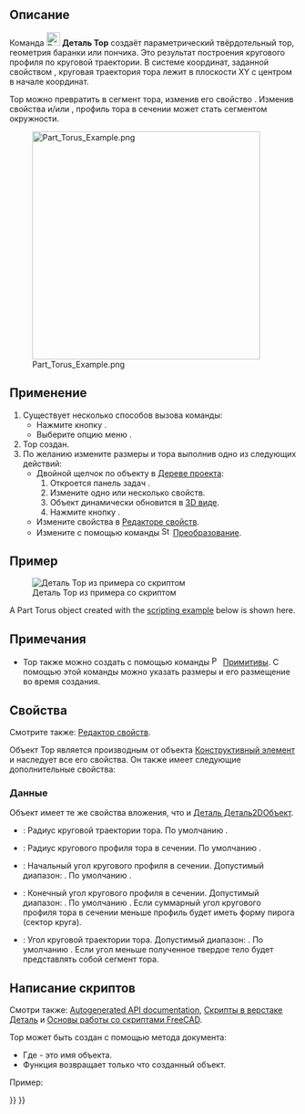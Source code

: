 <languages/>

{{Docnav/ru
|[[Part_Cone/ru|Конус]]
|[[Part_Tube/ru|Создать трубу]]
|[[Part_Workbench/ru|Деталь]]
|IconL=Part_Cone.svg
|IconR=Part_Tube.svg
|IconC=Workbench_Part.svg
}}

{{GuiCommand/ru
|Name=Part Torus
|Name/ru=Тор
|MenuLocation=Деталь → Примитивы → Тор
|Workbenches=[[Part_Workbench/ru|Деталь]]
|SeeAlso=[[Part_Primitives/ru|Примитивы]]
}}

<span id="Description"></span>
== Описание ==

Команда [[Image:Part_Torus.svg|24px]] '''Деталь Тор''' создаёт параметрический твёрдотельный тор, геометрия баранки или пончика. Это результат построения кругового профиля по круговой траектории.  В системе координат, заданной свойством {{PropertyData|Размещение}}, круговая траектория тора лежит в плоскости XY с центром в начале координат.

Тор можно превратить в сегмент тора, изменив его свойство {{PropertyData|Угол3}}. Изменив свойства {{PropertyData|Угол1}} и/или {{PropertyData|Угол2}}, профиль тора в сечении может стать сегментом окружности.

[[Image:Part_Torus_Example.png|400px]]

<span id="Usage"></span>
== Применение ==

# Существует несколько способов вызова команды:
#* Нажмите кнопку {{Button|[[Image:Part_Torus.svg|16px]] [[Part_Torus/ru|Тор]]}}.
#* Выберите опцию меню {{MenuCommand|Деталь → Примитивы → [[Image:Part_Torus.svg|16px]] Тор}}.
# Тор создан.
# По желанию измените размеры и {{PropertyData|Размещение}} тора выполнив одно из следующих действий:
#* Двойной щелчок по объекту в [[Tree_view/ru|Дереве проекта]]:
#*# Откроется панель задач {{MenuCommand|Геометрические примитивы}}.
#*# Измените одно или несколько свойств.
#*# Объект динамически обновится в [[3D_view/ru|3D виде]].
#*# Нажмите кнопку {{Button|OK}}.
#* Измените свойства в [[Property_editor/ru|Редакторе свойств]].
#* Измените  {{PropertyData|Размещение}} с помощью команды [[Image:Std_TransformManip.svg|16px]] [[Std_TransformManip|Преобразование]].

<span id="Example"></span>
== Пример ==

[[Image:Part_Torus_Scripting_Example.png|thumb|Деталь Тор из примера со скриптом]]

A Part Torus object created with the [[#Scripting|scripting example]] below is shown here.

<span id="Notes"></span>
== Примечания ==

* Тор также можно создать с помощью команды [[Image:Part_Primitives.svg|16px]] [[Part_Primitives/ru|Примитивы]]. С помощью этой команды можно указать размеры и его размещение во время создания.

<span id="Properties"></span>
== Свойства ==

Смотрите также: [[property_editor/ru|Редактор свойств]].

Объект Тор является производным от объекта [[Part_Feature/ru|Конструктивный элемент]] и наследует все его свойства. Он также имеет следующие дополнительные свойства:

<span id="Data"></span>
=== Данные ===

{{TitleProperty|Вложение}}

Объект имеет те же свойства вложения, что и [[Part_Part2DObject#Data/ru|Деталь Деталь2DОбъект]].

{{TitleProperty|Тор}}

* {{PropertyData|Радиус1|Длина}}: Радиус круговой траектории тора. По умолчанию {{Value|10мм}}.
* {{PropertyData|Радиус2|Длина}}: Радиус кругового профиля тора в сечении. По умолчанию {{Value|2мм}}.
* {{PropertyData|Угол1|Угол}}: Начальный угол кругового профиля в сечении. Допустимый диапазон: {{Value|-180° &lt;&#61; значение &lt;&#61; 180°}}. По умолчанию {{Value|-180°}}.
* {{PropertyData|Угол2|Угол}}: Конечный угол кругового профиля в сечении. Допустимый диапазон: {{Value|-180° &lt;&#61; значение &lt;&#61; 180°}}. По умолчанию {{Value|180°}}. Если суммарный угол кругового профиля тора в сечении меньше {{Value|360°}} профиль будет иметь форму пирога (сектор круга).
* {{PropertyData|Угол3|Угол}}: Угол круговой траектории тора. Допустимый диапазон: {{Value|0° &lt; значение &lt;&#61; 360°}}. По умолчанию {{Value|360°}}. Если угол меньше {{Value|360°}} полученное твердое тело будет представлять собой сегмент тора.

<span id="Scripting"></span>
== Написание скриптов ==

Смотри также: [https://freecad.github.io/SourceDoc/ Autogenerated API documentation], [[Part_scripting/ru|Скрипты в верстаке Деталь]] и [[FreeCAD_Scripting_Basics/ru|Основы работы со скриптами FreeCAD]].

Тор может быть создан с помощью метода {{Incode|addObject()}} документа:

{{Code|code=
torus = FreeCAD.ActiveDocument.addObject("Part::Torus", "myTorus")
}}

* Где{{Incode|"myTorus"}} - это имя объекта.
* Функция возвращает только что созданный объект.

Пример:

{{Code|code=
import FreeCAD as App

doc = App.activeDocument()

torus = doc.addObject("Part::Torus", "myTorus")
torus.Radius1 = 20
torus.Radius2 = 10
torus.Angle1 = -90
torus.Angle2 = 45
torus.Angle3 = 270
torus.Placement = App.Placement(App.Vector(1, 2, 3), App.Rotation(30, 45, 10))

doc.recompute()
}}


{{Docnav/ru
|[[Part_Cone/ru|Конус]]
|[[Part_Tube/ru|Создать трубу]]
|[[Part_Workbench/ru|Деталь]]
|IconL=Part_Cone.svg
|IconR=Part_Tube.svg
|IconC=Workbench_Part.svg
}}

{{Part_Tools_navi{{#translation:}}}}
{{Userdocnavi{{#translation:}}}}